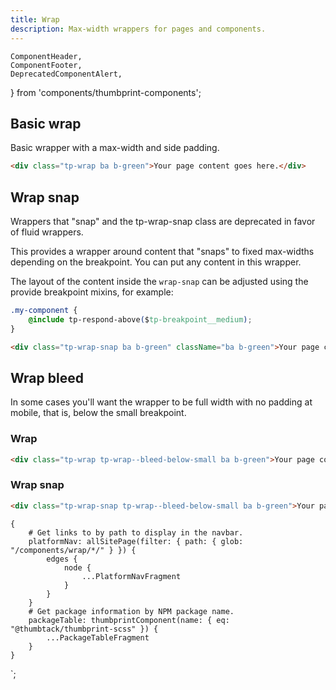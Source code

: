 ```yaml
---
title: Wrap
description: Max-width wrappers for pages and components.
---
```


    ComponentHeader,
    ComponentFooter,
    DeprecatedComponentAlert,
} from 'components/thumbprint-components';

<ComponentHeader data={props.data} />

## Basic wrap

Basic wrapper with a max-width and side padding.

```html
<div class="tp-wrap ba b-green">Your page content goes here.</div>
```

## Wrap snap

<DeprecatedComponentAlert>
    Wrappers that "snap" and the <InlineCode>tp-wrap-snap</InlineCode> class are deprecated in favor
    of fluid wrappers.
</DeprecatedComponentAlert>

This provides a wrapper around content that "snaps" to fixed max-widths depending on the breakpoint. You can put any content in this wrapper.

The layout of the content inside the `wrap-snap` can be adjusted using the provide breakpoint mixins, for example:

```css
.my-component {
    @include tp-respond-above($tp-breakpoint__medium);
}
```

```html
<div class="tp-wrap-snap ba b-green" className="ba b-green">Your page content goes here.</div>
```

## Wrap bleed

In some cases you'll want the wrapper to be full width with no padding at mobile, that is, below the small breakpoint.

### Wrap

```html
<div class="tp-wrap tp-wrap--bleed-below-small ba b-green">Your page content goes here.</div>
```

### Wrap snap

```html
<div class="tp-wrap-snap tp-wrap--bleed-below-small ba b-green">Your page content goes here.</div>
```

<ComponentFooter data={props.data} />

    {
        # Get links to by path to display in the navbar.
        platformNav: allSitePage(filter: { path: { glob: "/components/wrap/*/" } }) {
            edges {
                node {
                    ...PlatformNavFragment
                }
            }
        }
        # Get package information by NPM package name.
        packageTable: thumbprintComponent(name: { eq: "@thumbtack/thumbprint-scss" }) {
            ...PackageTableFragment
        }
    }
`;
